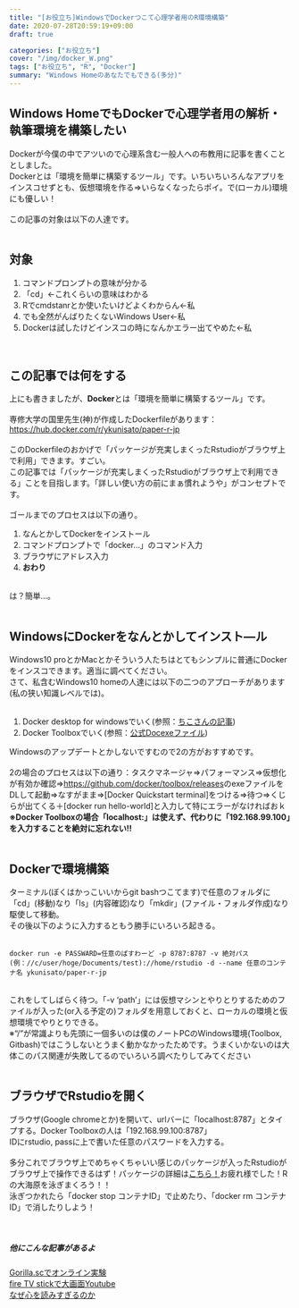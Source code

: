 ```yaml
---
title: "[お役立ち]WindowsでDockerつこて心理学者用のR環境構築"
date: 2020-07-28T20:59:19+09:00
draft: true

categories: ["お役立ち"]
cover: "/img/docker_W.png"
tags: ["お役立ち", "R", "Docker"]
summary: "Windows Homeのあなたでもできる(多分)"
---
```


## Windows HomeでもDockerで心理学者用の解析・執筆環境を構築したい 
  
  
Dockerが今僕の中でアツいので心理系含む一般人への布教用に記事を書くこととしました。<br>
Dockerとは「環境を簡単に構築するツール」です。いちいちいろんなアプリをインスコせずとも、仮想環境を作る⇒いらなくなったらポイ。で(ローカル)環境にも優しい！<br><br>
この記事の対象は以下の人達です。<br>
<br>

## 対象
  
  
1. コマンドプロンプトの意味が分かる
2. 「cd」←これくらいの意味はわかる
3. Rでcmdstanrとか使いたいけどよくわからん←私
4. でも全然がんばりたくないWindows User←私
5. Dockerは試したけどインスコの時になんかエラー出てやめた←私
  
<br>

## この記事では何をする
  
  
上にも書きましたが、**Docker**とは「環境を簡単に構築するツール」です。<br>
<br>
専修大学の国里先生(神)が作成したDockerfileがあります：[https://hub.docker.com/r/ykunisato/paper-r-jp](https://hub.docker.com/r/ykunisato/paper-r-jp)<br>
<br>
このDockerfileのおかげで「パッケージが充実しまくったRstudioがブラウザ上で利用」できます。すごい。<br>
この記事では「パッケージが充実しまくったRstudioがブラウザ上で利用できる」ことを目指します。「詳しい使い方の前にまぁ慣れようや」がコンセプトです。<br><br>
ゴールまでのプロセスは以下の通り。<br>
  
  
1. なんとかしてDockerをインストール
2. コマンドプロンプトで「docker...」のコマンド入力
3. ブラウザにアドレス入力
4. **おわり**
  
  <br>
は？簡単…。
<br><br>

## WindowsにDockerをなんとかしてインスト―ル
  
  
Windows10 proとかMacとかそういう人たちはとてもシンプルに普通にDockerをインスコできます。適当に調べてください。<br>
さて、私含むWindows10 homeの人達には以下の二つのアプローチがあります(私の狭い知識レベルでは)。
<br>
<br>
  
1. Docker desktop for windowsでいく(参照：[ちこさんの記事](https://note.com/tico0602/n/n02d53e4d5dec))
2. Docker Toolboxでいく(参照：[公式Doc](https://docs.docker.com/toolbox/toolbox_install_windows/)[exeファイル](https://github.com/docker/toolbox/releases))
  
  
  Windowsのアップデートとかしないですむので2の方がおすすめです。<br><br>
  2の場合のプロセスは以下の通り：タスクマネージャ⇒パフォーマンス⇒仮想化が有効か確認⇒[https://github.com/docker/toolbox/releases](https://github.com/docker/toolbox/releases)のexeファイルをDLして起動⇒なすがまま⇒[Docker Quickstart terminal]をつける⇒待つ⇒くじらが出てくる＋[docker run hello-world]と入力して特にエラーがなければおｋ<br>
**※Docker Toolboxの場合「localhost:」は使えず、代わりに「192.168.99.100」を入力することを絶対に忘れない!!**
  <br>
<br>

## Dockerで環境構築
  
  
ターミナル(ぼくはかっこいいからgit bashつこてます)で任意のフォルダに「cd」(移動)なり「ls」(内容確認)なり「mkdir」(ファイル・フォルダ作成)なり駆使して移動。<br>
その後以下のように入力するともう勝手にいろいろ起きる。<br><br>

```docker:run
docker run -e PASSWARD=任意のぱすわーど -p 8787:8787 -v 絶対パス(例：//c/user/hoge/Documents/test)://home/rstudio -d --name 任意のコンテナ名 ykunisato/paper-r-jp
```  
<br>
これをしてしばらく待つ。「-v 'path'」には仮想マシンとやりとりするためのファイルが入った(or入る予定の)フォルダを用意しておくと、ローカルの環境と仮想環境でやりとりできる。<br>
※"/"が常識よりも先頭に一個多いのは僕のノートPCのWindows環境(Toolbox, Gitbash)ではこうしないとうまく動かなかったためです。うまくいかないのは大体このパス関連が失敗してるのでいろいろ調べたりしてみてください
<br>
<br>

## ブラウザでRstudioを開く

ブラウザ(Google chromeとか)を開いて、urlバーに「localhost:8787」とタイプする。Docker Toolboxの人は「192.168.99.100:8787」
<br>
IDにrstudio, passに上で書いた任意のパスワードを入力する。<br>
<br>
多分これでブラウザ上でめちゃくちゃいい感じのパッケージが入ったRstudioがブラウザ上で操作できるはず！パッケージの詳細は[こちら！](https://hub.docker.com/r/ykunisato/paper-r-jp)お疲れ様でした！Rの大海原を泳ぎまくろう！！<br>
泳ぎつかれたら「docker stop コンテナID」で止めたり、「docker rm コンテナID」で消したりしよう！<br>
<br><br>

##### 他にこんな記事があるよ
 [Gorilla.scでオンライン実験](https://susishushi.github.io/my_blog/post/gorilla/)
  <br>
[fire TV stickで大画面Youtube](https://susishushi.github.io/my_blog/post/firetv/)
<br>
[なぜ心を読みすぎるのか](https://susishushi.github.io/my_blog/post/kokoro/)